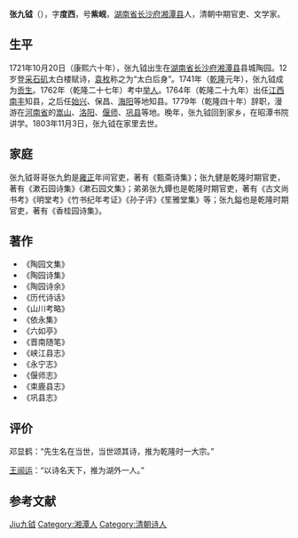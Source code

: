 {{Infobox person
| 图像       = 
| 图像说明   = 
| 姓名       = 张九钺
| 本名       = 
| 字         = 度西
| 号         = 紫岘
| 出生日期   = {{birth date|1721|10|20}}
| 出生地     = 清朝[[湖南省_(清)|湖南省]][[长沙府|长沙府]][[湘潭县|湘潭县]]
| 死亡日期   = {{death date and age|1803|11|3|1721|10|20}}
| 死亡地     = 清朝湖南省长沙府湘潭县
| 政党       = 
| 政治运动   = 
| 别名       = 
| 种族       = 汉族
| 母校       = 
| 职业       = 文学家
| 活跃时期   = 
| 组织       = 
| 机构       = 
| 研究领域   = 
| 知名于     = 
| 知名作品   = 《陶园文集》<br>《陶园诗集》
| 宗教信仰   = 
| 配偶       = <!--{{marriage|姓名|年份}} -->
| 子女       = 
| 父母       = 
| 亲属       = 
| 受影响于   = 
| 影响于     = 
| 获奖       = <!--  {{Awards|award= |year= |title= }} -->
| 网站       = <!-- {{URL| }} -->
}}
'''张九钺'''（{{bd|1721年|10月20日|1803年|11月3日|catIdx=Zhang张九钺}}），字'''度西'''，号'''紫岘'''，[[湖南省_(清)|湖南省]][[长沙府|长沙府]][[湘潭县|湘潭县]]人，清朝中期官吏、文学家。{{r|duck|page=40}}

==生平==
1721年10月20日（康熙六十年），张九钺出生在[[湖南省_(清)|湖南省]][[长沙府|长沙府]][[湘潭县|湘潭县]]县城陶园。{{r|duck|page=40}}12岁登[[采石矶|采石矶]]太白楼赋诗，[[袁枚|袁枚]]称之为“太白后身”。{{r|duck|page=40}}1741年（[[乾隆|乾隆]]元年），张九钺成为[[贡生|贡生]]。{{r|duck|page=40}}1762年（乾隆二十七年）考中[[举人|举人]]。{{r|duck|page=40}}1764年（乾隆二十九年）出任[[江西省|江西]][[南丰县|南丰]]知县，之后任[[始兴县|始兴]]、保昌、[[海阳县|海阳]]等地知县。{{r|duck|page=40}}1779年（乾隆四十年）辞职，漫游在[[河南省_(清)|河南省]]的[[嵩山|嵩山]]、[[洛阳市|洛阳]]、[[偃师市|偃师]]、[[巩县|巩县]]等地。{{r|duck|page=40}}晚年，张九钺回到家乡，在昭潭书院讲学。{{r|duck|page=40}}1803年11月3日，张九钺在家里去世。{{r|duck|page=40}}

==家庭==
张九钺哥哥张九鈞是[[雍正|雍正]]年间官吏，著有《甄斋诗集》；张九健是乾隆时期官吏，著有《漱石园诗集》《漱石园文集》；弟弟张九鐔也是乾隆时期官吏，著有《古文尚书考》《明堂考》《竹书纪年考证》《孙子评》《笙雅堂集》等；张九鎰也是乾隆时期官吏，著有《香桂园诗集》。{{r|duck|page=40}}

==著作==
*《陶园文集》
*《陶园诗集》
*《陶园诗余》
*《历代诗话》
*《山川考略》
*《依永集》
*《六如亭》
*《晋南随笔》
*《峡江县志》
*《永宁志》
*《偃师志》
*《束鹿县志》
*《巩县志》

==评价==
邓显鹤：“先生名在当世，当世颂其诗，推为乾隆时一大宗。”{{r|duck|page=40}}

[[王闿运|王闿运]]：“以诗名天下，推为湖外一人。”{{r|duck|page=40}}

== 参考文献 ==
{{Reflist|refs=
<ref name="duck">{{cite book |author1=龙剑宇 |chapter=第二章 湘潭——地灵人杰 |title=《乌石寨揽胜——彭德怀故里纪行》 |date=1998-10-01 |publisher=西南师范大学出版社 |location=重庆市 |isbn=7-5621-2044-7}}</ref>
}}

{{Authority control}}
{{DEFAULTSORT:Zhang张九钺}}
[[Category:张姓|Jiu九钺]]
[[Category:湘潭人|Category:湘潭人]]
[[Category:清朝诗人|Category:清朝诗人]]